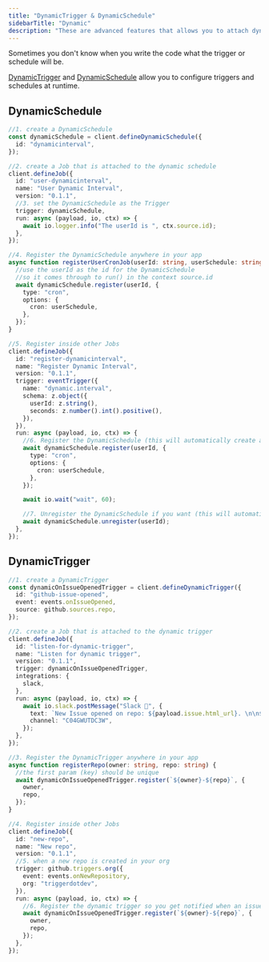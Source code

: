 ```yaml
---
title: "DynamicTrigger & DynamicSchedule"
sidebarTitle: "Dynamic"
description: "These are advanced features that allows you to attach dynamic triggers to a Job."
---
```


Sometimes you don't know when you write the code what the trigger or schedule will be.

[DynamicTrigger](/sdk/dynamictrigger) and [DynamicSchedule](/sdk/dynamicschedule) allow you to configure triggers and schedules at runtime.

## DynamicSchedule

```typescript
//1. create a DynamicSchedule
const dynamicSchedule = client.defineDynamicSchedule({
  id: "dynamicinterval",
});

//2. create a Job that is attached to the dynamic schedule
client.defineJob({
  id: "user-dynamicinterval",
  name: "User Dynamic Interval",
  version: "0.1.1",
  //3. set the DynamicSchedule as the Trigger
  trigger: dynamicSchedule,
  run: async (payload, io, ctx) => {
    await io.logger.info("The userId is ", ctx.source.id);
  },
});

//4. Register the DynamicSchedule anywhere in your app
async function registerUserCronJob(userId: string, userSchedule: string) {
  //use the userId as the id for the DynamicSchedule
  //so it comes through to run() in the context source.id
  await dynamicSchedule.register(userId, {
    type: "cron",
    options: {
      cron: userSchedule,
    },
  });
}

//5. Register inside other Jobs
client.defineJob({
  id: "register-dynamicinterval",
  name: "Register Dynamic Interval",
  version: "0.1.1",
  trigger: eventTrigger({
    name: "dynamic.interval",
    schema: z.object({
      userId: z.string(),
      seconds: z.number().int().positive(),
    }),
  }),
  run: async (payload, io, ctx) => {
    //6. Register the DynamicSchedule (this will automatically create a task)
    await dynamicSchedule.register(userId, {
      type: "cron",
      options: {
        cron: userSchedule,
      },
    });

    await io.wait("wait", 60);

    //7. Unregister the DynamicSchedule if you want (this will automatically create a task)
    await dynamicSchedule.unregister(userId);
  },
});
```

## DynamicTrigger

```typescript
//1. create a DynamicTrigger
const dynamicOnIssueOpenedTrigger = client.defineDynamicTrigger({
  id: "github-issue-opened",
  event: events.onIssueOpened,
  source: github.sources.repo,
});

//2. create a Job that is attached to the dynamic trigger
client.defineJob({
  id: "listen-for-dynamic-trigger",
  name: "Listen for dynamic trigger",
  version: "0.1.1",
  trigger: dynamicOnIssueOpenedTrigger,
  integrations: {
    slack,
  },
  run: async (payload, io, ctx) => {
    await io.slack.postMessage("Slack 📝", {
      text: `New Issue opened on repo: ${payload.issue.html_url}. \n\n${JSON.stringify(ctx)}`,
      channel: "C04GWUTDC3W",
    });
  },
});

//3. Register the DynamicTrigger anywhere in your app
async function registerRepo(owner: string, repo: string) {
  //the first param (key) should be unique
  await dynamicOnIssueOpenedTrigger.register(`${owner}-${repo}`, {
    owner,
    repo,
  });
}

//4. Register inside other Jobs
client.defineJob({
  id: "new-repo",
  name: "New repo",
  version: "0.1.1",
  //5. when a new repo is created in your org
  trigger: github.triggers.org({
    event: events.onNewRepository,
    org: "triggerdotdev",
  }),
  run: async (payload, io, ctx) => {
    //6. Register the dynamic trigger so you get notified when an issue is opened
    await dynamicOnIssueOpenedTrigger.register(`${owner}-${repo}`, {
      owner,
      repo,
    });
  },
});
```
